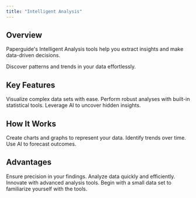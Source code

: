 ```yaml
---
title: "Intelligent Analysis"
---
```


## Overview

Paperguide's Intelligent Analysis tools help you extract insights and make data-driven decisions.

<Callout kind="info">
  Discover patterns and trends in your data effortlessly.
</Callout>

## Key Features

<Steps>
  <Step title="Data Visualization" icon="bar-chart">
    Visualize complex data sets with ease.
  </Step>
  <Step title="Statistical Analysis" icon="pie-chart">
    Perform robust analyses with built-in statistical tools.
  </Step>
  <Step title="AI Insights" icon="brain">
    Leverage AI to uncover hidden insights.
  </Step>
</Steps>

## How It Works

<Columns cols={3}>
  <Card title="Graphical Tools" icon="image" href="#">
    Create charts and graphs to represent your data.
  </Card>
  <Card title="Trend Analysis" icon="trending-up" href="#">
    Identify trends over time.
  </Card>
  <Card title="Predictive Modeling" icon="activity" href="#">
    Use AI to forecast outcomes.
  </Card>
</Columns>

## Advantages

<Tabs>
  <Tab title="Accuracy" icon="check-circle">
    Ensure precision in your findings.
  </Tab>
  <Tab title="Speed" icon="zap">
    Analyze data quickly and efficiently.
  </Tab>
  <Tab title="Innovation" icon="lightbulb">
    Innovate with advanced analysis tools.
  </Tab>
</Tabs>

<Expandable title="Getting Started with Analysis" default-open="false">
  Begin with a small data set to familiarize yourself with the tools.
</Expandable>
